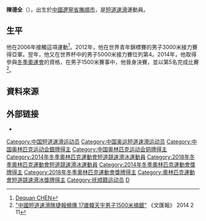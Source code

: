 {{MedalTableTop}}
{{MedalSport|男子[[短道速滑|短道速滑]]}}
{{MedalCountry |{{CHN}}}}
{{MedalCompetition|[[奧林匹克運動會|奧林匹克運動會]] [[File:Olympic_rings.svg|30px]]}}
{{MedalSilver|[[2018年冬季奧林匹克運動會|2018年 平昌]]|[[2018年冬季奧林匹克運動會短道競速滑冰比賽|5000公尺接力]]}}
{{MedalBronze|[[2014年冬季奧林匹克運動會|2014年 索契]]|[[2014年冬季奧林匹克運動會短道競速滑冰比賽|5000公尺接力]]}}
{{MedalCompetition|[[世界短道速滑錦標賽|世界短道速滑錦標賽]] [[File:International_Skating_Union.svg|20px]]}}
{{MedalGold|[[2015年世界短道競速滑冰錦標賽|2015年 莫斯科]]|5000公尺接力}}
{{MedalCompetition|[[世界青年短道競速滑冰錦標賽|世界青年短道競速滑冰錦標賽]] [[File:International_Skating_Union.svg|20px]]}}
{{MedalSilver|[[2012年世界青年短道競速滑冰錦標賽|2012年 墨爾本]]|1000公尺}}
{{MedalSilver|[[2012年世界青年短道競速滑冰錦標賽|2012年 墨爾本]]|3000公尺接力}}
{{MedalBottom}}
'''陳德全'''（{{bd|1995年|8月30日||}}），出生於[[中華人民共和國|中國]][[遼寧省|遼寧省]][[撫順市|撫順市]]，是[[短道速滑|短道速滑]]運動員。

==生平==
他在2006年接觸這項運動<ref>[http://www.sochi2014.com/en/athlete-dequan-chen Dequan CHEN]</ref>。2012年，他在世界青年錦標賽的男子3000米接力賽得亞軍。翌年，他又在世界杯中的男子5000米接力賽位列第4。2014年，他取得參與[[2014年冬季奧林匹克運動會|冬季奧運會]]的資格，在男子1500米賽事中，他晉身決賽，並以第5名完成比賽<ref>[http://paper.wenweipo.com/2014/02/11/SP1402110032.htm "中國短道速滑隊捷報頻傳 17歲韓天宇男子1500米摘銀"] 《文匯報》 2014 2 11</ref>。

==資料來源==
{{reflist}}

== 外部链接 ==
* {{Sinaweibo|2527503313}}
{{China-sport-bio-stub}}

{{DEFAULTSORT:C}}
[[Category:中国短道速滑运动员|Category:中国短道速滑运动员]]
[[Category:中国奥运短道速滑运动员|Category:中国奥运短道速滑运动员]]
[[Category:中国奥林匹克运动会銀牌得主|Category:中国奥林匹克运动会銀牌得主]]
[[Category:中国奥林匹克运动会铜牌得主|Category:中国奥林匹克运动会铜牌得主]]
[[Category:2014年冬季奧林匹克運動會短道競速滑冰運動員|Category:2014年冬季奧林匹克運動會短道競速滑冰運動員]]
[[Category:2018年冬季奧林匹克運動會短道競速滑冰運動員|Category:2018年冬季奧林匹克運動會短道競速滑冰運動員]]
[[Category:2014年冬季奧林匹克運動會獎牌得主|Category:2014年冬季奧林匹克運動會獎牌得主]]
[[Category:2018年冬季奧林匹克運動會獎牌得主|Category:2018年冬季奧林匹克運動會獎牌得主]]
[[Category:奧林匹克運動會短道競速滑冰獎牌得主|Category:奧林匹克運動會短道競速滑冰獎牌得主]]
[[Category:抚顺籍运动员|Category:抚顺籍运动员]]
[[Category:陳姓|D]]